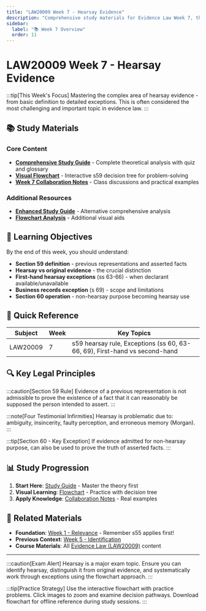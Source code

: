 ```yaml
---
title: "LAW20009 Week 7 - Hearsay Evidence"
description: "Comprehensive study materials for Evidence Law Week 7, the critical topic of hearsay evidence under s59"
sidebar:
  label: "📚 Week 7 Overview"
  order: 11
---
```


# LAW20009 Week 7 - Hearsay Evidence

:::tip[This Week's Focus]
Mastering the complex area of hearsay evidence - from basic definition to detailed exceptions. This is often considered the most challenging and important topic in evidence law.
:::

## 📚 Study Materials

### Core Content
- [**Comprehensive Study Guide**](./law20009-week7-study-guide) - Complete theoretical analysis with quiz and glossary
- [**Visual Flowchart**](./law20009-week7-hearsay-flowchart) - Interactive s59 decision tree for problem-solving
- [**Week 7 Collaboration Notes**](./law20009-week7-week-7-collab-notes) - Class discussions and practical examples

### Additional Resources  
- [**Enhanced Study Guide**](./law20009-week7-week-7-study-guide) - Alternative comprehensive analysis
- [**Flowchart Analysis**](./law20009-week7-week-7-s59-hearsay-flow-chart) - Additional visual aids

## 🎯 Learning Objectives

By the end of this week, you should understand:
- **Section 59 definition** - previous representations and asserted facts
- **Hearsay vs original evidence** - the crucial distinction
- **First-hand hearsay exceptions** (ss 63-66) - when declarant available/unavailable
- **Business records exception** (s 69) - scope and limitations
- **Section 60 operation** - non-hearsay purpose becoming hearsay use

## 📝 Quick Reference

| **Subject** | **Week** | **Key Topics** |
|-------------|----------|----------------|
| LAW20009 | 7 | s59 hearsay rule, Exceptions (ss 60, 63-66, 69), First-hand vs second-hand |

## 🔍 Key Legal Principles

:::caution[Section 59 Rule]
Evidence of a previous representation is not admissible to prove the existence of a fact that it can reasonably be supposed the person intended to assert.
:::

:::note[Four Testimonial Infirmities]
Hearsay is problematic due to: ambiguity, insincerity, faulty perception, and erroneous memory (Morgan).
:::

:::tip[Section 60 - Key Exception]
If evidence admitted for non-hearsay purpose, can also be used to prove the truth of asserted facts.
:::

## 📊 Study Progression

1. **Start Here**: [Study Guide](./law20009-week7-study-guide) - Master the theory first
2. **Visual Learning**: [Flowchart](./law20009-week7-hearsay-flowchart) - Practice with decision tree  
3. **Apply Knowledge**: [Collaboration Notes](./law20009-week7-week-7-collab-notes) - Real examples

## 🔗 Related Materials

- **Foundation**: [Week 1 - Relevance](./law20009-week1) - Remember s55 applies first!
- **Previous Context**: [Week 5 - Identification](./law20009-week5)
- **Course Materials**: All [Evidence Law (LAW20009)](/law20009-week1-intro-relevance) content

---

:::caution[Exam Alert]
Hearsay is a major exam topic. Ensure you can identify hearsay, distinguish it from original evidence, and systematically work through exceptions using the flowchart approach.
:::

:::tip[Practice Strategy]
Use the interactive flowchart with practice problems. Click images to zoom and examine decision pathways. Download flowchart for offline reference during study sessions.
:::
